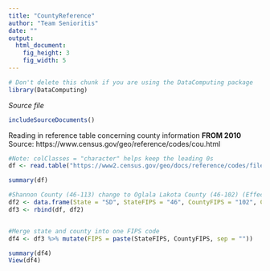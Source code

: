 ```yaml
---
title: "CountyReference"
author: "Team Senioritis"
date: ""
output: 
  html_document:
    fig_height: 3
    fig_width: 5
---
```

<!-- Don't edit in between this line and the one below -->
```r
# Don't delete this chunk if you are using the DataComputing package
library(DataComputing)
```
*Source file* 
```r
includeSourceDocuments()
```
<!-- Don't edit the material above this line -->

Reading in reference table concerning county information **FROM 2010**
Source: https://www.census.gov/geo/reference/codes/cou.html

```r
#Note: colClasses = "character" helps keep the leading 0s
df <- read.table("https://www2.census.gov/geo/docs/reference/codes/files/national_county.txt", sep = ",", col.names = c("State", "StateFIPS", "CountyFIPS", "CountyName", "ClassFIPSCode" ), colClasses = "character")

summary(df)

#Shannon County (46-113) change to Oglala Lakota County (46-102) (Effective 2015)
df2 <- data.frame(State = "SD", StateFIPS = "46", CountyFIPS = "102", CountyName = "Oglala Lakota County", ClassFIPSCode = "H1")
df3 <- rbind(df, df2)


#Merge state and county into one FIPS code
df4 <- df3 %>% mutate(FIPS = paste(StateFIPS, CountyFIPS, sep = ""))

summary(df4)
View(df4)

```

